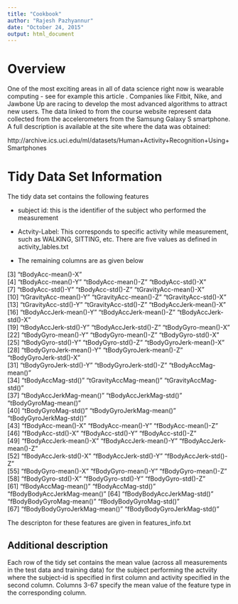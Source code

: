 ```yaml
---
title: "Cookbook"
author: "Rajesh Pazhyannur"
date: "October 24, 2015"
output: html_document
---
```


# Overview

One of the most exciting areas in all of data science right now is wearable computing - see for example this article . Companies like Fitbit, Nike, and Jawbone Up are racing to develop the most advanced algorithms to attract new users. The data linked to from the course website represent data collected from the accelerometers from the Samsung Galaxy S smartphone. A full description is available at the site where the data was obtained: 

http://archive.ics.uci.edu/ml/datasets/Human+Activity+Recognition+Using+Smartphones 

# Tidy Data Set Information 
The tidy data set contains the following features

* subject id: this is the identifier of the subject who performed the measurement

* Actvity-Label: This corresponds to specific activity while measurement, such as WALKING, SITTING, etc. There are five values as defined in activity_lables.txt

* The remaining columns are as given below

 [3] "tBodyAcc-mean()-X"          
 [4] "tBodyAcc-mean()-Y"           "tBodyAcc-mean()-Z"           "tBodyAcc-std()-X"           
 [7] "tBodyAcc-std()-Y"            "tBodyAcc-std()-Z"            "tGravityAcc-mean()-X"       
[10] "tGravityAcc-mean()-Y"        "tGravityAcc-mean()-Z"        "tGravityAcc-std()-X"        
[13] "tGravityAcc-std()-Y"         "tGravityAcc-std()-Z"         "tBodyAccJerk-mean()-X"      
[16] "tBodyAccJerk-mean()-Y"       "tBodyAccJerk-mean()-Z"       "tBodyAccJerk-std()-X"       
[19] "tBodyAccJerk-std()-Y"        "tBodyAccJerk-std()-Z"        "tBodyGyro-mean()-X"         
[22] "tBodyGyro-mean()-Y"          "tBodyGyro-mean()-Z"          "tBodyGyro-std()-X"          
[25] "tBodyGyro-std()-Y"           "tBodyGyro-std()-Z"           "tBodyGyroJerk-mean()-X"     
[28] "tBodyGyroJerk-mean()-Y"      "tBodyGyroJerk-mean()-Z"      "tBodyGyroJerk-std()-X"      
[31] "tBodyGyroJerk-std()-Y"       "tBodyGyroJerk-std()-Z"       "tBodyAccMag-mean()"         
[34] "tBodyAccMag-std()"           "tGravityAccMag-mean()"       "tGravityAccMag-std()"       
[37] "tBodyAccJerkMag-mean()"      "tBodyAccJerkMag-std()"       "tBodyGyroMag-mean()"        
[40] "tBodyGyroMag-std()"          "tBodyGyroJerkMag-mean()"     "tBodyGyroJerkMag-std()"     
[43] "fBodyAcc-mean()-X"           "fBodyAcc-mean()-Y"           "fBodyAcc-mean()-Z"          
[46] "fBodyAcc-std()-X"            "fBodyAcc-std()-Y"            "fBodyAcc-std()-Z"           
[49] "fBodyAccJerk-mean()-X"       "fBodyAccJerk-mean()-Y"       "fBodyAccJerk-mean()-Z"      
[52] "fBodyAccJerk-std()-X"        "fBodyAccJerk-std()-Y"        "fBodyAccJerk-std()-Z"       
[55] "fBodyGyro-mean()-X"          "fBodyGyro-mean()-Y"          "fBodyGyro-mean()-Z"         
[58] "fBodyGyro-std()-X"           "fBodyGyro-std()-Y"           "fBodyGyro-std()-Z"          
[61] "fBodyAccMag-mean()"          "fBodyAccMag-std()"           "fBodyBodyAccJerkMag-mean()" 
[64] "fBodyBodyAccJerkMag-std()"   "fBodyBodyGyroMag-mean()"     "fBodyBodyGyroMag-std()"     
[67] "fBodyBodyGyroJerkMag-mean()" "fBodyBodyGyroJerkMag-std()" 

The descripton for these features are given in features_info.txt


## Additional description
Each row of the tidy set contains the mean value (across all measurements in the test data and training data) for the subject performing the actviity where the subject-id is specified in first column and activity specified in the second column. Columns 3-67 specify the mean value of the feature type in the corresponding column.